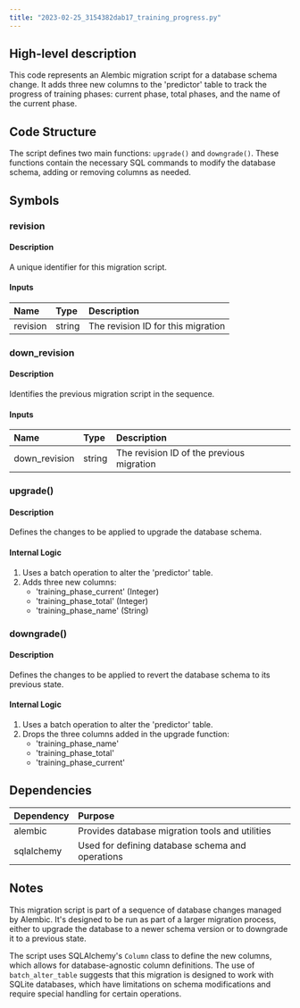 ```yaml
---
title: "2023-02-25_3154382dab17_training_progress.py"
---
```


## High-level description
This code represents an Alembic migration script for a database schema change. It adds three new columns to the 'predictor' table to track the progress of training phases: current phase, total phases, and the name of the current phase.

## Code Structure
The script defines two main functions: `upgrade()` and `downgrade()`. These functions contain the necessary SQL commands to modify the database schema, adding or removing columns as needed.

## Symbols

### revision
#### Description
A unique identifier for this migration script.

#### Inputs
| Name | Type | Description |
|:-----|:-----|:------------|
| revision | string | The revision ID for this migration |

### down_revision
#### Description
Identifies the previous migration script in the sequence.

#### Inputs
| Name | Type | Description |
|:-----|:-----|:------------|
| down_revision | string | The revision ID of the previous migration |

### upgrade()
#### Description
Defines the changes to be applied to upgrade the database schema.

#### Internal Logic
1. Uses a batch operation to alter the 'predictor' table.
2. Adds three new columns:
   - 'training_phase_current' (Integer)
   - 'training_phase_total' (Integer)
   - 'training_phase_name' (String)

### downgrade()
#### Description
Defines the changes to be applied to revert the database schema to its previous state.

#### Internal Logic
1. Uses a batch operation to alter the 'predictor' table.
2. Drops the three columns added in the upgrade function:
   - 'training_phase_name'
   - 'training_phase_total'
   - 'training_phase_current'

## Dependencies
| Dependency | Purpose |
|:-----------|:--------|
| alembic | Provides database migration tools and utilities |
| sqlalchemy | Used for defining database schema and operations |

## Notes
This migration script is part of a sequence of database changes managed by Alembic. It's designed to be run as part of a larger migration process, either to upgrade the database to a newer schema version or to downgrade it to a previous state.

The script uses SQLAlchemy's `Column` class to define the new columns, which allows for database-agnostic column definitions. The use of `batch_alter_table` suggests that this migration is designed to work with SQLite databases, which have limitations on schema modifications and require special handling for certain operations.